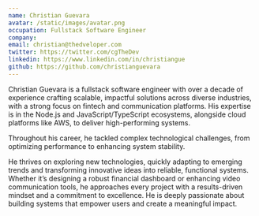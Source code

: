 ```yaml
---
name: Christian Guevara
avatar: /static/images/avatar.png
occupation: Fullstack Software Engineer
company: 
email: christian@thedveloper.com
twitter: https://twitter.com/cgTheDev
linkedin: https://www.linkedin.com/in/christiangue
github: https://github.com/christianguevara
---
```


Christian Guevara is a fullstack software engineer with over a decade of experience crafting scalable,
impactful solutions across diverse industries, with a strong focus on fintech and communication platforms.
His expertise is in the Node.js and JavaScript/TypeScript ecosystems, alongside cloud platforms like AWS,
to deliver high-performing systems.

Throughout his career, he tackled complex technological challenges, from optimizing performance to enhancing system stability.

He thrives on exploring new technologies, quickly adapting to emerging trends and transforming innovative ideas into reliable,
functional systems. Whether it’s designing a robust financial dashboard or enhancing video communication tools, he approaches
every project with a results-driven mindset and a commitment to excellence. He is deeply passionate about building systems that
empower users and create a meaningful impact.
